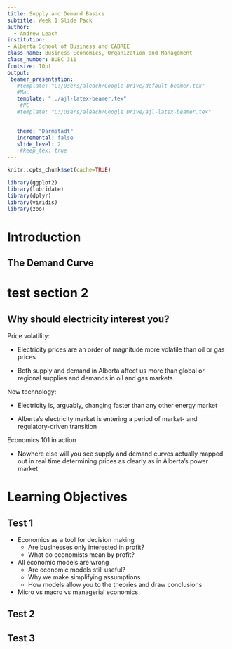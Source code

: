 ```yaml
---
title: Supply and Demand Basics
subtitle: Week 1 Slide Pack
author: 
  - Andrew Leach 
institution: 
- Alberta School of Business and CABREE
class_name: Business Economics, Organization and Management
class_number: BUEC 311
fontsize: 10pt
output:
 beamer_presentation:
   #template: "C:/Users/aleach/Google Drive/default_beamer.tex"
   #Mac
   template: "../ajl-latex-beamer.tex"
    #PC
   #template: "C:/Users/aleach/Google Drive/ajl-latex-beamer.tex"

   
   theme: "Darmstadt"  
   incremental: false
   slide_level: 2
    #keep_tex: true
---
```


```r
knitr::opts_chunk$set(cache=TRUE)

library(ggplot2)
library(lubridate)
library(dplyr)
library(viridis)
library(zoo)
```

# Introduction


## The Demand Curve
	
\center
\resizebox{!}{.6\linewidth}{
\begin{tikzpicture}
	% Draw axes
	%Y
	\draw[->] (0,0) -- (0,10) ;
	\draw[] (0,8) -- node[rotate=90, above=30pt] {\textbf{$p$, \$ per kg}} (0,8);
	%X
	\draw[->] (0,0) -- (15,0);
	\draw[] (14,0) -- node[below=30pt] {\textbf{$Q$, millions of kg per year}} (14,0);
  
	% Plot demand curve:
	% Curve given by: Q = 13 - 2p + 0.1Y
	% Assume Y= 10
	% Inverse demand: p = 7-0.5*Q
	\draw[color=black, thick, domain=0:14] plot (\x,{7-0.5*\x});
	\node at (6,6) [below] {Demand Curve for Cheese, $D$};

	%Plot illustrative lines
	\draw[dashed] (0,5) -- (4,5) -- (4,0);
	\draw[dashed] (0,3) -- (8,3) -- (8,0);
	\draw[dashed] (0,1) -- (12,1) -- (12,0);

	%Add axes labels
	%Origin%
	\node at (0,0) [left] {{0}};
	%Y Axis
	\node at (0,7) [left] {{7.00}};
	\node at (0,5) [left] {{5.00}};
	\node at (0,3) [left] {{3.00}};
	\node at (0,1) [left] {{1.00}};
	%X Axis
	\node at (4,0) [below] {{4}};
	\node at (8,0) [below] {{8}};
	\node at (12,0) [below] {{12}};
	\node at (14,0) [below] {{14}};

\end{tikzpicture}
}

# test section 2

## Why should electricity interest you?

Price volatility:

- Electricity prices are an order of magnitude more volatile than oil or gas prices

- Both supply and demand in Alberta affect us more than global or regional supplies and demands in oil and gas markets

New technology:

- Electricity is, arguably, changing faster than any other energy market

- Alberta's electricity market is entering a period of market- and regulatory-driven transition

Economics 101 in action

- Nowhere else will you see supply and demand curves actually mapped out in real time determining prices as clearly as in Alberta's power market



# Learning Objectives

## Test 1

- Economics as a tool for decision making
  - Are businesses only interested in profit?
  - What do economists mean by profit?
- All economic models are wrong
  - Are economic models still useful?
  - Why we make simplifying assumptions
  - How models allow you to the theories and draw conclusions
- Micro vs macro vs managerial economics


## Test 2

\vspace{0cm}
	\resizebox{!}{.6\linewidth}{
	\begin{tikzpicture}
	% Draw axes
	%Y
	\draw[->] (0,0) -- (0,10) ;
	\draw[] (0,8) -- node[rotate=90, above=30pt] {\textbf{$p$, \$ per kg}} (0,8);
	%X
	\draw[->] (0,0) -- (15,0);
	\draw[] (14,0) -- node[below=30pt] {\textbf{$Q$, millions of kg per year}} (14,0);

	% Plot demand curve:
	% Curve given by: Q = 13 - 2p + 0.1Y
	% Assume Y= 10
	% Inverse demand: p = 7-0.5*Q
	\draw[color=black, thick, domain=0:14] plot (\x,{7-0.5*\x});
	\node at (6,6) [below] {Demand Curve for Cheese, $D$};

	%Plot illustrative lines
	\draw[dashed] (0,5) -- (4,5) -- (4,0);
	\draw[dashed] (0,3) -- (8,3) -- (8,0);
	\draw[dashed] (0,1) -- (12,1) -- (12,0);

	%Add axes labels
	%Origin%
	\node at (0,0) [left] {{0}};
	%Y Axis
	\node at (0,7) [left] {{7.00}};
	\node at (0,5) [left] {{5.00}};
	\node at (0,3) [left] {{3.00}};
	\node at (0,1) [left] {{1.00}};
	%X Axis
	\node at (4,0) [below] {{4}};
	\node at (8,0) [below] {{8}};
	\node at (12,0) [below] {{12}};
	\node at (14,0) [below] {{14}};
\end{tikzpicture}
}


## Test 3

	
\resizebox{!}{.6\linewidth}{
\begin{tikzpicture}
	% Draw axes
	%Y
	\draw[->] (0,0) -- (0,10) ;
	\draw[] (0,8) -- node[rotate=90, above=30pt] {\textbf{$p$, \$ per kg}} (0,8);
	%X
	\draw[->] (0,0) -- (15,0);
	\draw[] (14,0) -- node[below=30pt] {\textbf{$Q$, millions of kg per year}} (14,0);
  
	% Plot demand curve:
	% Curve given by: Q = 13 - 2p + 0.1Y
	% Assume Y= 10
	% Inverse demand: p = 7-0.5*Q
	\draw[color=black, thick, domain=0:14] plot (\x,{7-0.5*\x});
	\node at (6,6) [below] {Demand Curve for Cheese, $D$};

	%Plot illustrative lines
	\draw[dashed] (0,5) -- (4,5) -- (4,0);
	\draw[dashed] (0,3) -- (8,3) -- (8,0);
	\draw[dashed] (0,1) -- (12,1) -- (12,0);

	%Add axes labels
	%Origin%
	\node at (0,0) [left] {{0}};
	%Y Axis
	\node at (0,7) [left] {{7.00}};
	\node at (0,5) [left] {{5.00}};
	\node at (0,3) [left] {{3.00}};
	\node at (0,1) [left] {{1.00}};
	%X Axis
	\node at (4,0) [below] {{4}};
	\node at (8,0) [below] {{8}};
	\node at (12,0) [below] {{12}};
	\node at (14,0) [below] {{14}};

\end{tikzpicture}
}